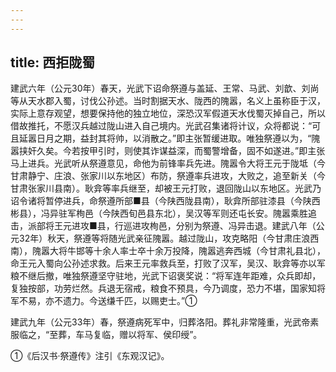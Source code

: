 ```yaml
---
---
---
```

title: 西拒陇蜀
---



建武六年（公元30年）春天，光武下诏命祭遵与盖延、王常、马武、刘歆、刘尚等从天水郡入蜀，讨伐公孙述。当时割据天水、陇西的隗嚣，名义上虽称臣于汉，实际上意存观望，想要保持他的独立地位，深恐汉军假道天水伐蜀灭掉自己，所以借故推托，不愿汉兵越过陇山进入自己境内。光武召集诸将计议，众将都说：“可且延嚣日月之期，益封其将帅，以消散之。”即主张暂缓进取。唯独祭遵以为，“隗嚣挟奸久矣。今若按甲引时，则使其诈谋益深，而蜀警增备，固不如遂进。”即主张马上进兵。光武听从祭遵意见，命他为前锋率兵先进。隗嚣令大将王元于陇坻（今甘肃静宁、庄浪、张家川以东地区）布防，祭遵率兵进攻，大败之，追至新关（今甘肃张家川县南）。耿弇等率兵继至，却被王元打败，退回陇山以东地区。光武乃诏令诸将暂停进兵，命祭遵所部■县（今陕西陇县南），耿弇所部驻漆县（今陕西彬县），冯异驻军栒邑（今陕西旬邑县东北），吴汉等军则还屯长安。隗嚣乘胜追击，派部将王元进攻■县，行巡进攻栒邑，分别为祭遵、冯异击退。建武八年（公元32年）秋天，祭遵等将随光武亲征隗嚣。越过陇山，攻克略阳（今甘肃庄浪西南），隗嚣大将牛邯等十余人率士卒十余万投降，隗嚣逃奔西城（今甘肃礼县北），命王元入蜀向公孙述求救。后来王元率救兵至，打败了汉军，吴汉、耿弇等亦以军粮不继后撤，唯独祭遵坚守驻地，光武下诏褒奖说：“将军连年距难，众兵即却，复独按部，功劳烂然。兵退无宿戒，粮食不预具，今乃调度，恐力不堪，国家知将军不易，亦不遗力。今送缣千匹，以赐吏士。”①

建武九年（公元33年）春，祭遵病死军中，归葬洛阳。葬礼非常隆重，光武帝素服临之，“至葬，车马复临，赠以将军、侯印绶”。

①《后汉书·祭遵传》注引《东观汉记》。